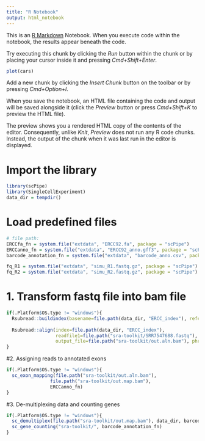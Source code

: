 ```yaml
---
title: "R Notebook"
output: html_notebook
---
```


This is an [R Markdown](http://rmarkdown.rstudio.com) Notebook. When you execute code within the notebook, the results appear beneath the code. 

Try executing this chunk by clicking the *Run* button within the chunk or by placing your cursor inside it and pressing *Cmd+Shift+Enter*. 

```r
plot(cars)
```

Add a new chunk by clicking the *Insert Chunk* button on the toolbar or by pressing *Cmd+Option+I*.

When you save the notebook, an HTML file containing the code and output will be saved alongside it (click the *Preview* button or press *Cmd+Shift+K* to preview the HTML file). 

The preview shows you a rendered HTML copy of the contents of the editor. Consequently, unlike *Knit*, *Preview* does not run any R code chunks. Instead, the output of the chunk when it was last run in the editor is displayed.

# Import the library
```r
library(scPipe)
library(SingleCellExperiment)
data_dir = tempdir()
```

# Load predefined files
```r
# file path:
ERCCfa_fn = system.file("extdata", "ERCC92.fa", package = "scPipe")
ERCCanno_fn = system.file("extdata", "ERCC92_anno.gff3", package = "scPipe")
barcode_annotation_fn = system.file("extdata", "barcode_anno.csv", package = "scPipe")

fq_R1 = system.file("extdata", "simu_R1.fastq.gz", package = "scPipe")
fq_R2 = system.file("extdata", "simu_R2.fastq.gz", package = "scPipe")
```

# 1. Transform fastq file into bam file
```r
if(.Platform$OS.type != "windows"){
  Rsubread::buildindex(basename=file.path(data_dir, "ERCC_index"), reference=ERCCfa_fn)
  
  Rsubread::align(index=file.path(data_dir, "ERCC_index"),
                  readfile1=file.path("sra-toolkit/SRR7547688.fastq"),
                  output_file=file.path("sra-toolkit/out.aln.bam"), phredOffset=64)
}
```


#2. Assigning reads to annotated exons
```r
if(.Platform$OS.type != "windows"){
  sc_exon_mapping(file.path("sra-toolkit/out.aln.bam"),
                file.path("sra-toolkit/out.map.bam"),
                ERCCanno_fn)
}
```

#3. De-multiplexing data and counting genes
```r
if(.Platform$OS.type != "windows"){
  sc_demultiplex(file.path("sra-toolkit/out.map.bam"), data_dir, barcode_annotation_fn,has_UMI=TRUE)
  sc_gene_counting("sra-toolkit/", barcode_annotation_fn)
}
```


